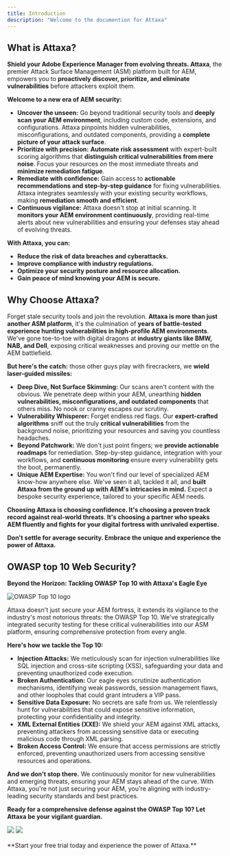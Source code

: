 ```yaml
---
title: Introduction
description: "Welcome to the documention for Attaxa"
---
```


## What is Attaxa?


**Shield your Adobe Experience Manager from evolving threats. Attaxa**, the premier Attack Surface Management (ASM) platform built for AEM, empowers you to **proactively discover, prioritize, and eliminate vulnerabilities** before attackers exploit them.

**Welcome to a new era of AEM security:**

* **Uncover the unseen:** Go beyond traditional security tools and **deeply scan your AEM environment**, including custom code, extensions, and configurations. Attaxa pinpoints hidden vulnerabilities, misconfigurations, and outdated components, providing a **complete picture of your attack surface**.
* **Prioritize with precision:** **Automate risk assessment** with expert-built scoring algorithms that **distinguish critical vulnerabilities from mere noise**. Focus your resources on the most immediate threats and **minimize remediation fatigue**.
* **Remediate with confidence:** Gain access to **actionable recommendations and step-by-step guidance** for fixing vulnerabilities. Attaxa integrates seamlessly with your existing security workflows, making **remediation smooth and efficient**.
* **Continuous vigilance:** Attaxa doesn't stop at initial scanning. It **monitors your AEM environment continuously**, providing real-time alerts about new vulnerabilities and ensuring your defenses stay ahead of evolving threats.

**With Attaxa, you can:**

* **Reduce the risk of data breaches and cyberattacks.**
* **Improve compliance with industry regulations.**
* **Optimize your security posture and resource allocation.**
* **Gain peace of mind knowing your AEM is secure.**

## Why Choose Attaxa?

Forget stale security tools and join the revolution. **Attaxa is more than just another ASM platform**, it's the culmination of **years of battle-tested experience hunting vulnerabilities in high-profile AEM environments**. We've gone toe-to-toe with digital dragons at **industry giants like BMW, NAB, and Dell**, exposing critical weaknesses and proving our mettle on the AEM battlefield.

**But here's the catch:** those other guys play with firecrackers, we **wield laser-guided missiles:**

* **Deep Dive, Not Surface Skimming:** Our scans aren't content with the obvious. We penetrate deep within your AEM, unearthing **hidden vulnerabilities, misconfigurations, and outdated components** that others miss. No nook or cranny escapes our scrutiny.
* **Vulnerability Whisperer:** Forget endless red flags. Our **expert-crafted algorithms** sniff out the truly **critical vulnerabilities** from the background noise, prioritizing your resources and saving you countless headaches.
* **Beyond Patchwork:** We don't just point fingers; we **provide actionable roadmaps** for remediation. Step-by-step guidance, integration with your workflows, and **continuous monitoring** ensure every vulnerability gets the boot, permanently.
* **Unique AEM Expertise:** You won't find our level of specialized AEM know-how anywhere else. We've seen it all, tackled it all, and **built Attaxa from the ground up with AEM's intricacies in mind.** Expect a bespoke security experience, tailored to your specific AEM needs.

**Choosing Attaxa is choosing confidence. It's choosing a proven track record against real-world threats. It's choosing a partner who speaks AEM fluently and fights for your digital fortress with unrivaled expertise.**

**Don't settle for average security. Embrace the unique and experience the power of Attaxa.**

## OWASP top 10 Web Security?

 **Beyond the Horizon: Tackling OWASP Top 10 with Attaxa's Eagle Eye**

<img
  className="block dark:hidden"
  src="/images/owasp.png"
  alt="OWASP Top 10 logo"
/>

Attaxa doesn't just secure your AEM fortress, it extends its vigilance to the industry's most notorious threats: the OWASP Top 10. We've strategically integrated security testing for these critical vulnerabilities into our ASM platform, ensuring comprehensive protection from every angle.

**Here's how we tackle the Top 10:**

- **Injection Attacks:** We meticulously scan for injection vulnerabilities like SQL injection and cross-site scripting (XSS), safeguarding your data and preventing unauthorized code execution.
- **Broken Authentication:** Our eagle eyes scrutinize authentication mechanisms, identifying weak passwords, session management flaws, and other loopholes that could grant intruders a VIP pass.
- **Sensitive Data Exposure:** No secrets are safe from us. We relentlessly hunt for vulnerabilities that could expose sensitive information, protecting your confidentiality and integrity.
- **XML External Entities (XXE):** We shield your AEM against XML attacks, preventing attackers from accessing sensitive data or executing malicious code through XML parsing.
- **Broken Access Control:** We ensure that access permissions are strictly enforced, preventing unauthorized users from accessing sensitive resources and operations.

**And we don't stop there.** We continuously monitor for new vulnerabilities and emerging threats, ensuring your AEM stays ahead of the curve. With Attaxa, you're not just securing your AEM, you're aligning with industry-leading security standards and best practices.

**Ready for a comprehensive defense against the OWASP Top 10? Let Attaxa be your vigilant guardian.**


<Card title="Try it now" icon="link" href="https://discover.attaxa.com">
  <img className="hidden dark:block w-sm" src="/logo/dark.png"/>
  <img className="block dark:hidden w-sm" src="/logo/light.png"/>
  <br></br>
  **Start your free trial today and experience the power of Attaxa.** 
</Card>



